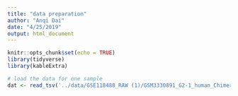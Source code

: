 ```yaml
---
title: "data preparation"
author: "Anqi Dai"
date: "4/25/2019"
output: html_document
---
```


```r
knitr::opts_chunk$set(echo = TRUE)
library(tidyverse)
library(kableExtra)
```

```r
# load the data for one sample
dat <- read_tsv('../data/GSE118488_RAW (1)/GSM3330891_G2-1_human_Chimeric.out.junction.txt', col_names = F)
```

